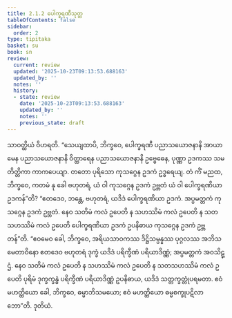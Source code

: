 ```yaml
---
title: 2.1.2 ပေါက္ခရဏီသုတ္တ
tableOfContents: false
sidebar:
  order: 2
type: tipitaka
basket: su
book: sn
review:
  current: review
  updated: '2025-10-23T09:13:53.688163'
  updated_by: ''
  notes: ''
  history:
  - state: review
    date: '2025-10-23T09:13:53.688163'
    updated_by: ''
    notes: ''
    previous_state: draft
---
```



<ReviewStatus review={frontmatter.review} showDetails={true} />

<HypothesisAnnotation frontmatter={frontmatter} />

<DynamicBreadcrumb />

<Division number="75" book="sn" e="ch" v="18" p="290">

<Paragraph number="607" book="sn">
သာဝတ္ထိယံ ဝိဟရတိ. “သေယျထာပိ, ဘိက္ခဝေ, ပေါက္ခရဏီ ပညာသယောဇနာနိ အာယာမေန ပညာသယောဇနာနိ ဝိတ္ထာရေန ပညာသယောဇနာနိ ဥဗ္ဗေဓေန, ပုဏ္ဏာ ဥဒကဿ သမတိတ္တိကာ ကာကပေယျာ. တတော ပုရိသော ကုသဂ္ဂေန ဥဒကံ ဥဒ္ဓရေယျ. တံ ကိံ မညထ, ဘိက္ခဝေ, ကတမံ နု ခေါ ဗဟုတရံ, ယံ ဝါ ကုသဂ္ဂေန ဥဒကံ ဥဗ္ဘတံ ယံ ဝါ ပေါက္ခရဏိယာ ဥဒကန်”တိ?
</Paragraph>

<Paragraph number="608" book="sn">
“ဧတဒေဝ, ဘန္တေ, ဗဟုတရံ, ယဒိဒံ ပေါက္ခရဏိယာ ဥဒကံ. အပ္ပမတ္တကံ ကုသဂ္ဂေန ဥဒကံ ဥဗ္ဘတံ. နေဝ သတိမံ ကလံ ဥပေတိ န သဟဿိမံ ကလံ ဥပေတိ န သတသဟဿိမံ ကလံ ဥပေတိ ပေါက္ခရဏိယာ ဥဒကံ ဥပနိဓာယ ကုသဂ္ဂေန ဥဒကံ ဥဗ္ဘတန်”တိ.
</Paragraph>

<Paragraph number="609" book="sn">
“ဧဝမေဝ ခေါ, ဘိက္ခဝေ, အရိယသာဝကဿ ဒိဋ္ဌိသမ္ပန္နဿ ပုဂ္ဂလဿ အဘိသမေတာဝိနော ဧတဒေဝ ဗဟုတရံ ဒုက္ခံ ယဒိဒံ ပရိက္ခီဏံ ပရိယာဒိဏ္ဏံ; အပ္ပမတ္တကံ အဝသိဋ္ဌံ. နေဝ သတိမံ ကလံ ဥပေတိ န သဟဿိမံ ကလံ ဥပေတိ န သတသဟဿိမံ ကလံ ဥပေတိ ပုရိမံ ဒုက္ခက္ခန္ဓံ ပရိက္ခီဏံ ပရိယာဒိဏ္ဏံ ဥပနိဓာယ, ယဒိဒံ သတ္တက္ခတ္တုံပရမတာ. ဧဝံ မဟတ္ထိယော ခေါ, ဘိက္ခဝေ, ဓမ္မာဘိသမယော; ဧဝံ မဟတ္ထိယော ဓမ္မစက္ခုပဋိလာဘော”တိ.

</Paragraph>
</Division>

<Paragraph number="610" type="center" book="sn">
ဒုတိယံ.
</Paragraph>